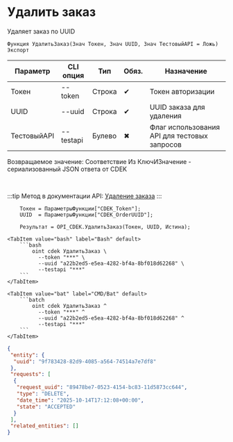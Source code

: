 ﻿---
sidebar_position: 3
description: Удалить заказ и другие функции для работы с CDEK в Открытом пакете интеграций - бесплатной open-source библиотеке интеграций для 1С:Предприятие 8, OneScript и CLI
keywords: [1C, 1С, 1С:Предприятие, 1С:Предприятие 8.3, API, Интеграция, Сервисы, Обмен, OneScript, CLI, CDEK]
---


# Удалить заказ
 Удаляет заказ по UUID



`Функция УдалитьЗаказ(Знач Токен, Знач UUID, Знач ТестовыйAPI = Ложь) Экспорт`

  | Параметр | CLI опция | Тип | Обяз. | Назначение |
  |-|-|-|-|-|
  | Токен | --token | Строка | &#x2714; | Токен авторизации |
  | UUID | --uuid | Строка | &#x2714; | UUID заказа для удаления |
  | ТестовыйAPI | --testapi | Булево | &#x2716; | Флаг использования API для тестовых запросов |

  
  Возвращаемое значение:   Соответствие Из КлючИЗначение - сериализованный JSON ответа от CDEK

<br/>

:::tip
Метод в документации API: [Удаление заказа](https://api-docs.cdek.ru/29924487.html)
:::
<br/>


```bsl title="Пример использования для 1С:Предприятие/OneScript"
    Токен = ПараметрыФункции["CDEK_Token"];
    UUID  = ПараметрыФункции["CDEK_OrderUUID"];

    Результат = OPI_CDEK.УдалитьЗаказ(Токен, UUID, Истина);
```
    

 <Tabs>
  
    <TabItem value="bash" label="Bash" default>
        ```bash
            oint cdek УдалитьЗаказ \
              --token "***" \
              --uuid "a22b2ed5-e5ea-4282-bf4a-8bf018d62268" \
              --testapi "***"
        ```
    </TabItem>
  
    <TabItem value="bat" label="CMD/Bat" default>
        ```batch
            oint cdek УдалитьЗаказ ^
              --token "***" ^
              --uuid "a22b2ed5-e5ea-4282-bf4a-8bf018d62268" ^
              --testapi "***"
        ```
    </TabItem>
</Tabs>


```json title="Результат"
{
 "entity": {
  "uuid": "9f783428-82d9-4085-a564-74514a7e7df8"
 },
 "requests": [
  {
   "request_uuid": "89478be7-0523-4154-bc83-11d5873cc644",
   "type": "DELETE",
   "date_time": "2025-10-14T17:12:08+00:00",
   "state": "ACCEPTED"
  }
 ],
 "related_entities": []
}
```
